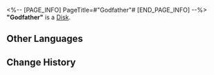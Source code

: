 <%-- [PAGE_INFO]
PageTitle=#"Godfather"#
[END_PAGE_INFO] --%>
{{Item Infobox
|id          = 210103
|image       = Item Godfather.png
|type        = Disk
|invCategory = Valuables
|rarity      = 3
|effect      = A record that can be played on the Express' phonograph. It might be a chance acquisition or a gift from someone else. All sorts of memories surge up when the music plays &mdash; the smiles, encounters, touches, and the excitement of battle. Maybe that is why people still collect records even as society rapidly advances.<br />The current record contains the track "Godfather."
|description = <br />''Everything he did using his power was to protect his family.''
}}
'''"Godfather"''' is a [[Disk]].

==Other Languages==
{{Other Languages
|en   = "Godfather"
|zhs  = 《教父》
|zht  = 〈教父〉
|ja   = 『教父』
|ko   = ≪대부≫
|es   = El padrino
|fr   = « Godfather »
|ru   = Godfather
|th   = "Godfather"
|vi   = "Người Đỡ Đầu"
|de   = „Der Pate“
|id   = "Godfather"
|pt   = "Godfather"
}}

==Change History==
{{Change History|1.0}}